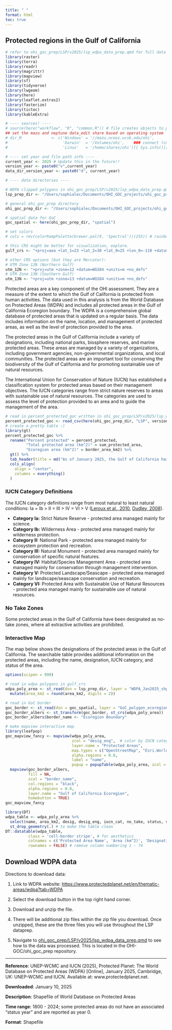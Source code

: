 ```yaml
---
title: " "
format: html
toc: true
---
```


## Protected regions in the Gulf of California

```r
# refer to ohi_goc_prep/LSP/v2025/lsp_wdpa_data_prep.qmd for full data prep
library(raster)
library(terra)
library(readr)
library(magrittr)
library(mapview)
library(sf)
library(tidyverse)
library(lwgeom)
library(here)
library(leaflet.extras2)
library(fasterize)
library(tictoc)
library(kableExtra)

# ---- sources! ----
# source(here("workflow", "R", "common.R")) # file creates objects to process data
## set the mazu and neptune data_edit share based on operating system
# dir_M             <- c('Windows' = '//mazu.nceas.ucsb.edu/ohi',
#                        'Darwin'  = '/Volumes/ohi',    ### connect (cmd-K) to smb://mazu/ohi
#                        'Linux'   = '/home/shares/ohi')[[ Sys.info()[['sysname']] ]]

# ---- set year and file path info ----
current_year <- 2025 # Update this in the future!!
version_year <- paste0("v",current_year)
data_dir_version_year <- paste0("d", current_year)

# ---- data directories ----

# WDPA clipped polygons in ohi_goc_prep/LSP/v2025/lsp_wdpa_data_prep.qmd
lsp_prep_dir <- "/Users/sophialec/Documents/OHI_GOC_projects/ohi_goc_prep/LSP/v2025/output"

# general ohi_goc_prep directory
ohi_goc_prep_dir <- "/Users/sophialec/Documents/OHI_GOC_projects/ohi_goc_prep"

# spatial data for GoC
goc_spatial <- here(ohi_goc_prep_dir, "spatial")

# set colors
# cols = rev(colorRampPalette(brewer.pal(9, 'Spectral'))(255)) # rainbow color scheme

# this CRS might be better for visualization, explore.
gulf_crs <- "+proj=aea +lat_1=23 +lat_2=30 +lat_0=25 +lon_0=-110 +datum=WGS84 +units=m +no_defs"

# other CRS options (but they are Mercator):
# UTM Zone 12N (Northern Gulf)
utm_12N <- "+proj=utm +zone=12 +datum=WGS84 +units=m +no_defs"
# UTM Zone 13N (Southern Gulf)
utm_13N <- "+proj=utm +zone=13 +datum=WGS84 +units=m +no_defs"
```

Protected areas are a key component of the OHI assessment. They are a measure of the extent to which the Gulf of California is protected from human activities. The data used in this analysis is from the World Database on Protected Areas (WDPA) and includes all protected areas in the Gulf of California Ecoregion boundary. The WDPA is a comprehensive global database of protected areas that is updated on a regular basis. The data includes information on the name, location, and management of protected areas, as well as the level of protection provided to the area.

The protected areas in the Gulf of California include a variety of designations, including national parks, biosphere reserves, and marine protected areas. These areas are managed by a variety of organizations, including government agencies, non-governmental organizations, and local communities. The protected areas are an important tool for conserving the biodiversity of the Gulf of California and for promoting sustainable use of natural resources.

The International Union for Conservation of Nature (IUCN) has established a classification system for protected areas based on their management objectives. The IUCN categories range from strict nature reserves to areas with sustainable use of natural resources. The categories are used to assess the level of protection provided to an area and to guide the management of the area.

```r
# read in percent_protected_goc written in ohi_goc_prep/LSP/v2025/lsp_wdpa_data_prep.qmd
percent_protected_goc <- read_csv(here(ohi_goc_prep_dir, "LSP", version_year, "output", "percent_protected_goc.csv"))
# create a pretty table :)
library(gt)
percent_protected_goc %>%
  rename("Percent protected" = percent_protected,
         "Total protected area (km^2)" = sum_protected_area,
         "Ecoregion area (km^2)" = border_area_km2) %>%
  gt() %>% 
  tab_header(title = md("As of January 2025, the Gulf of California has a total of 74 protected areas, covering a total area of 39,136.66 square kilometers. This is 14.94% of the entire ecoregion.")) %>% 
  cols_align(
    align = "center",
    columns = everything()
  )
```

### IUCN Category Definitions

The IUCN category definitions range from most natural to least natural conditions: Ia = Ib \> II = III \> IV = VI \> V ([Leroux et al., 2010](https://www.sciencedirect.com/science/article/pii/S0006320709004832), [Dudley, 2008](https://portals.iucn.org/library/sites/library/files/documents/pag-021.pdf)).

-   **Category Ia:** Strict Nature Reserve - protected area managed mainly for science.
-   **Category Ib:** Wilderness Area - protected area managed mainly for wilderness protection.
-   **Category II:** National Park - protected area managed mainly for ecosystem protection and recreation.
-   **Category III:** Natural Monument - protected area managed mainly for conservation of specific natural features.
-   **Category IV:** Habitat/Species Management Area - protected area managed mainly for conservation through management intervention.
-   **Category V:** Protected Landscape/Seascape - protected area managed mainly for landscape/seascape conservation and recreation.
-   **Category VI:** Protected Area with Sustainable Use of Natural Resources - protected area managed mainly for sustainable use of natural resources.

### No Take Zones

Some protected areas in the Gulf of California have been designated as no-take zones, where all extractive activities are prohibited.

### Interactive Map

The map below shows the designations of the protected areas in the Gulf of California. The searchable table provides additional information on the protected areas, including the name, designation, IUCN category, and status of the area.

```r
options(scipen = 999)

# read in wdpa polygons in gulf_crs
wdpa_poly_area <- st_read(dsn = lsp_prep_dir, layer = "WDPA_Jan2025_shp_clipped_area", quiet = TRUE) %>% 
  mutate(area_km2 = round(area_km2, digits = 2))

# read in GoC border
goc_border <- st_read(dsn = goc_spatial, layer = "GoC_polygon_ecoregion_eqarea", quiet = TRUE)
goc_border_albers <- st_transform(goc_border, st_crs(wdpa_poly_area)) 
goc_border_albers$border_name <- "Ecoregion Boundary"

# make mapview interactive map
library(leafpop)
goc_mapview_fancy <- mapview(wdpa_poly_area,
                             zcol = "desig_eng",  # color by IUCN category
                             layer.name = "Protected Areas",
                             map.types = c("OpenStreetMap", "Esri.WorldShadedRelief", "Esri.WorldImagery"),
                             alpha.regions = 0.8,
                             label = "name",
                             popup = popupTable(wdpa_poly_area, zcol = c("name", "desig_eng", "area_km2"))) +
  mapview(goc_border_albers, 
          fill = NA, 
          zcol = "border_name",
          col.regions = "black", 
          alpha.regions = 0.8,
          layer.name = "Gulf of California Ecoregion",
          homebutton = TRUE)
goc_mapview_fancy
```

```r
library(DT)
wdpa_table <- wdpa_poly_area %>%
  select(name, area_km2, desig, desig_eng, iucn_cat, no_take, status, status_yr, sub_loc) %>% # select only necessary attributes for the table
  st_drop_geometry(.) # to make the table clean
DT::datatable(wdpa_table, 
          class = 'cell-border stripe', # for aesthetics
          colnames = c('Protected Area Name', 'Area (km^2)', 'Designation', 'Designation (EN)', 'IUCN Category', 'No Take Zone', 'Status', 'Year Est.', 'Location'), # to rename the columns, removing snakecase
          rownames = FALSE) # remove column numbering 1 - 74
```

## Download WDPA data

Directions to download data:

1.  Link to WDPA website: <https://www.protectedplanet.net/en/thematic-areas/wdpa?tab=WDPA>

2.  Select the download button in the top right hand corner.

3.  Download and unzip the file.

4.  There will be additional zip files within the zip file you download. Once unzipped, these are the three files you will use throughout the LSP dataprep.

5.  Navigate to [ohi_goc_prep/LSP/v2025/lsp_wdpa_data_prep.qmd](https://github.com/OHI-GOC/ohi_goc_prep/blob/59ed8677462e44c6ea1c7d3cb38028ced7d55a26/LSP/v2025/lsp_wdpa_data_prep.qmd) to see how to the data was processed. This is located in the OHI-GOC/ohi_goc_prep repository.

------------------------------------------------------------------------
**Reference**: UNEP-WCMC and IUCN (2025), Protected Planet: The World Database on Protected Areas (WDPA) \[Online\], January 2025, Cambridge, UK: UNEP-WCMC and IUCN. Available at: www.protectedplanet.net.

**Downloaded**: January 10, 2025

**Description**: Shapefile of World Database on Protected Areas

**Time range**: 1800 - 2024; some protected areas do not have an associated "status year" and are reported as year 0.

**Format**: Shapefile
